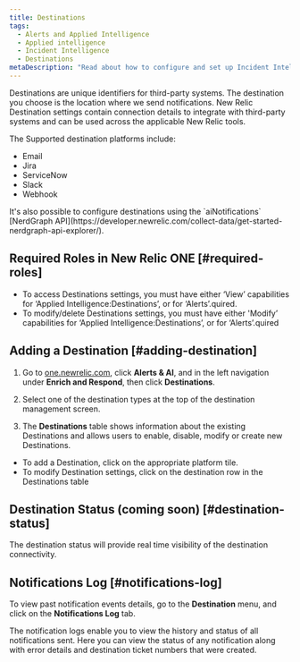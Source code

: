 ```yaml
---
title: Destinations
tags:
  - Alerts and Applied Intelligence
  - Applied intelligence
  - Incident Intelligence
  - Destinations
metaDescription: "Read about how to configure and set up Incident Intelligence destinations."
---
```


Destinations are unique identifiers for third-party systems. The destination you choose is the location where we send notifications.
New Relic Destination settings contain connection details to integrate with third-party systems and can be used across the applicable New Relic tools.

The Supported destination platforms include:

* Email
* Jira
* ServiceNow
* Slack
* Webhook

<Callout variant="tip">
  It's also possible to configure destinations using the `aiNotifications` [NerdGraph  API](https://developer.newrelic.com/collect-data/get-started-nerdgraph-api-explorer/).
</Callout>

## Required Roles in New Relic ONE [#required-roles]
* To access Destinations settings, you must have either ‘View’ capabilities for ‘Applied Intelligence:Destinations’, or for ‘Alerts’.quired.
* To modify/delete Destinations settings, you must have either 'Modify’ capabilities for ‘Applied Intelligence:Destinations’, or for ‘Alerts’.quired

## Adding a Destination [#adding-destination]

1. Go to [one.newrelic.com](https://docs.newrelic.com/one.newrelic.com), click **Alerts & AI**, and in the left navigation under **Enrich and Respond**, then click **Destinations**.

2. Select one of the destination types at the top of the destination management screen.

3. The **Destinations** table shows information about the existing Destinations and allows users to enable, disable, modify or create new Destinations.
* To add a Destination, click on the appropriate platform tile.
* To modify Destination settings, click on the destination row in the Destinations table

## Destination Status (coming soon) [#destination-status]

The destination status will provide real time visibility of the destination connectivity. 

## Notifications Log [#notifications-log]

To view past notification events details, go to the **Destination** menu, and click on the **Notifications Log** tab.

The notification logs enable you to view the history and status of all notifications sent. Here you can view the status of any notification along with error details and destination ticket numbers that were created.
